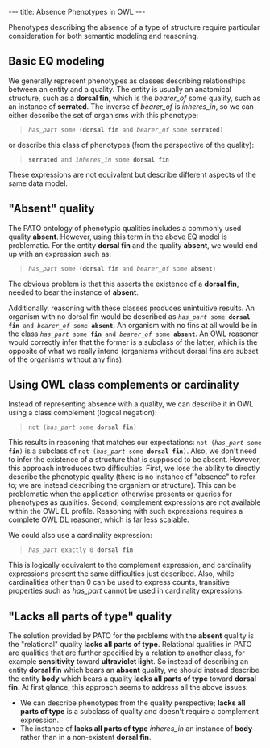---
title: Absence Phenotypes in OWL
---

Phenotypes describing the absence of a type of structure require particular consideration for both semantic modeling and reasoning.

==Basic EQ modeling==
We generally represent phenotypes as classes describing relationships between an entity and a quality. The entity is usually an anatomical structure, such as a '''dorsal fin''', which is the ''bearer_of'' some quality, such as an instance of '''serrated'''. The inverse of ''bearer_of'' is ''inheres_in'', so we can either describe the set of organisms with this phenotype:

<blockquote><tt>''has_part'' some ('''dorsal fin''' and ''bearer_of'' some '''serrated''')</tt></blockquote>

or describe this class of phenotypes (from the perspective of the quality):

<blockquote><tt>'''serrated''' and ''inheres_in'' some '''dorsal fin'''</tt></blockquote>

These expressions are not equivalent but describe different aspects of the same data model.

=="Absent" quality==
The PATO ontology of phenotypic qualities includes a commonly used quality '''absent'''. However, using this term in the above EQ model is problematic. For the entity '''dorsal fin''' and the quality '''absent''', we would end up with an expression such as:

<blockquote><tt>''has_part'' some ('''dorsal fin''' and ''bearer_of'' some '''absent''')</tt></blockquote>

The obvious problem is that this asserts the existence of a '''dorsal fin''', needed to bear the instance of '''absent'''.

Additionally, reasoning with these classes produces unintuitive results. An organism with no dorsal fin would be described as <tt>''has_part'' some '''dorsal fin''' and ''bearer_of'' some '''absent'''</tt>. An organism with no fins at all would be in the class <tt>''has_part'' some '''fin''' and ''bearer_of'' some '''absent'''</tt>. An OWL reasoner would correctly infer that the former is a subclass of the latter, which is the opposite of what we really intend (organisms without dorsal fins are subset of the organisms without any fins).

==Using OWL class complements or cardinality==
Instead of representing absence with a quality, we can describe it in OWL using a class complement (logical negation):

<blockquote><tt>not (''has_part'' some '''dorsal fin''')</tt></blockquote>

This results in reasoning that matches our expectations: <tt>not (''has_part'' some '''fin''')</tt> is a subclass of <tt>not (''has_part'' some '''dorsal fin''')</tt>. Also, we don't need to infer the existence of a structure that is supposed to be absent. However, this approach introduces two difficulties. First, we lose the ability to directly describe the phenotypic quality (there is no instance of "absence" to refer to; we are instead describing the organism or structure). This can be problematic when the application otherwise presents or queries for phenotypes as qualities. Second, complement expressions are not available within the OWL EL profile. Reasoning with such expressions requires a complete OWL DL reasoner, which is far less scalable.

We could also use a cardinality expression:

<blockquote><tt>''has_part'' exactly 0 '''dorsal fin'''</tt></blockquote>

This is logically equivalent to the complement expression, and cardinality expressions present the same difficulties just described. Also, while cardinalities other than 0 can be used to express counts, transitive properties such as ''has_part'' cannot be used in cardinality expressions.

=="Lacks all parts of type" quality==
The solution provided by PATO for the problems with the '''absent''' quality is the "relational" quality '''lacks all parts of type'''. Relational qualities in PATO are qualities that are further specified by a relation to another class, for example '''sensitivity''' toward '''ultraviolet light'''. So instead of describing an entity '''dorsal fin''' which bears an '''absent''' quality, we should instead describe the entity '''body''' which bears a quality '''lacks all parts of type''' toward '''dorsal fin'''. At first glance, this approach seems to address all the above issues:
* We can describe phenotypes from the quality perspective; '''lacks all parts of type''' is a subclass of quality and doesn't require a complement expression.
* The instance of '''lacks all parts of type''' ''inheres_in'' an instance of '''body''' rather than in a non-existent '''dorsal fin'''.